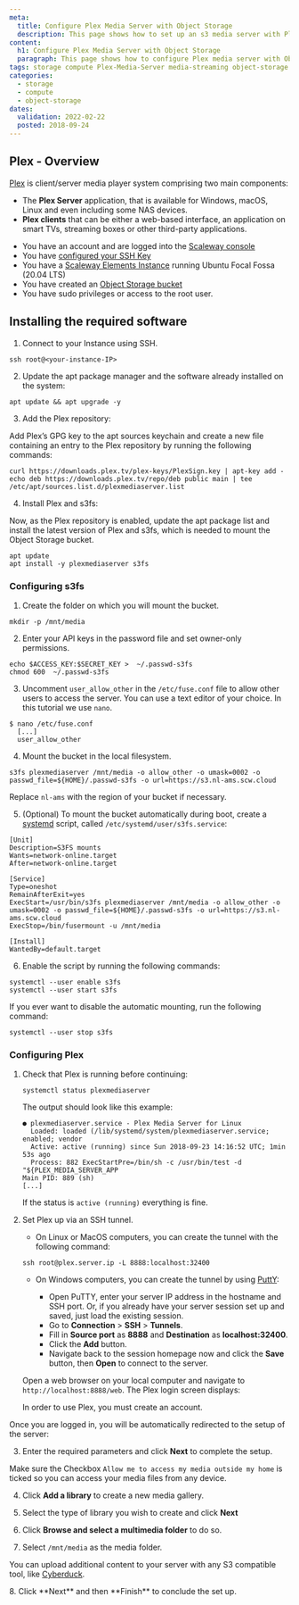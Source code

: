 ```yaml
---
meta:
  title: Configure Plex Media Server with Object Storage
  description: This page shows how to set up an s3 media server with Plex and Object Storage
content:
  h1: Configure Plex Media Server with Object Storage
  paragraph: This page shows how to configure Plex media server with Object Storage
tags: storage compute Plex-Media-Server media-streaming object-storage s3fs plex-cloud lucidlink s3 media server
categories:
  - storage
  - compute
  - object-storage
dates:
  validation: 2022-02-22
  posted: 2018-09-24
---
```


## Plex - Overview

[Plex](https://www.plex.tv) is client/server media player system comprising two main components:

- The **Plex Server** application, that is available for Windows, macOS, Linux and even including some NAS devices.
- **Plex clients** that can be either a web-based interface, an application on smart TVs, streaming boxes or other third-party applications.

<Message type="requirement">

- You have an account and are logged into the [Scaleway console](https://console.scaleway.com)
- You have [configured your SSH Key](/console/my-project/how-to/create-ssh-key/)
- You have a [Scaleway Elements Instance](/compute/instances/how-to/create-an-instance/) running Ubuntu Focal Fossa (20.04 LTS)
- You have created an [Object Storage bucket](/storage/object/how-to/create-a-bucket/)
- You have sudo privileges or access to the root user.

</Message>

## Installing the required software

1. Connect to your Instance using SSH.
  ```
  ssh root@<your-instance-IP>
  ```

2. Update the apt package manager and the software already installed on the system:
  ```
  apt update && apt upgrade -y
  ```

3. Add the Plex repository:

  Add Plex’s GPG key to the apt sources keychain and create a new file containing an entry to the Plex repository by running the following commands:
  ```
  curl https://downloads.plex.tv/plex-keys/PlexSign.key | apt-key add -
  echo deb https://downloads.plex.tv/repo/deb public main | tee /etc/apt/sources.list.d/plexmediaserver.list
  ```

4. Install Plex and s3fs:

  Now, as the Plex repository is enabled, update the apt package list and install the latest version of Plex and s3fs, which is needed to mount the Object Storage bucket.
  ```
  apt update 
  apt install -y plexmediaserver s3fs
  ```

### Configuring s3fs

1. Create the folder on which you will mount the bucket.
  ```
  mkdir -p /mnt/media
  ```

2. Enter your API keys in the password file and set owner-only permissions.
  ```
  echo $ACCESS_KEY:$SECRET_KEY >  ~/.passwd-s3fs
  chmod 600  ~/.passwd-s3fs
  ```

3. Uncomment `user_allow_other` in the `/etc/fuse.conf` file to allow other users to access the server. You can use a text editor of your choice. In this tutorial we use `nano`.

  ```
  $ nano /etc/fuse.conf
    [...]
    user_allow_other
  ```

4. Mount the bucket in the local filesystem.
  ```
  s3fs plexmediaserver /mnt/media -o allow_other -o umask=0002 -o passwd_file=${HOME}/.passwd-s3fs -o url=https://s3.nl-ams.scw.cloud
  ```
  <Message type="note">

  Replace `nl-ams` with the region of your bucket if necessary.

  </Message>

5. (Optional) To mount the bucket automatically during boot, create a [systemd](/tutorials/systemd-essentials/) script, called `/etc/systemd/user/s3fs.service`:
  ```
  [Unit]
  Description=S3FS mounts
  Wants=network-online.target
  After=network-online.target

  [Service]
  Type=oneshot
  RemainAfterExit=yes
  ExecStart=/usr/bin/s3fs plexmediaserver /mnt/media -o allow_other -o umask=0002 -o passwd_file=${HOME}/.passwd-s3fs -o url=https://s3.nl-ams.scw.cloud
  ExecStop=/bin/fusermount -u /mnt/media

  [Install]
  WantedBy=default.target
  ```

6. Enable the script by running the following commands:
  ```
  systemctl --user enable s3fs
  systemctl --user start s3fs
  ```

  If you ever want to disable the automatic mounting, run the following command:

  ```
  systemctl --user stop s3fs
  ```

### Configuring Plex

1. Check that Plex is running before continuing:
    ```
    systemctl status plexmediaserver
    ```

    The output should look like this example:

    ```
    ● plexmediaserver.service - Plex Media Server for Linux
      Loaded: loaded (/lib/systemd/system/plexmediaserver.service; enabled; vendor
      Active: active (running) since Sun 2018-09-23 14:16:52 UTC; 1min 53s ago
      Process: 882 ExecStartPre=/bin/sh -c /usr/bin/test -d "${PLEX_MEDIA_SERVER_APP
    Main PID: 889 (sh)
    [...]
    ```

    If the status is `active (running)` everything is fine.

2. Set Plex up via an SSH tunnel.

    - On Linux or MacOS computers, you can create the tunnel with the following command:
    ```
    ssh root@plex.server.ip -L 8888:localhost:32400
    ```

    - On Windows computers, you can create the tunnel by using [PuttY](https://www.chiark.greenend.org.uk/~sgtatham/putty/):

      - Open PuTTY, enter your server IP address in the hostname and SSH port. Or, if you already have your server session set up and saved, just load the existing session.
      - Go to **Connection** > **SSH** > **Tunnels**.
      - Fill in **Source port** as **8888** and **Destination** as **localhost:32400**.
      - Click the **Add** button.
      - Navigate back to the session homepage now and click the **Save** button, then **Open** to connect to the server.

    Open a web browser on your local computer and navigate to `http://localhost:8888/web`. The Plex login screen displays:
    <Lightbox src="scaleway-plex-login.png" alt="" />

    <Message type="note">

    In order to use Plex, you must create an account.

    </Message>

  Once you are logged in, you will be automatically redirected to the setup of the server:
  
  <Lightbox src="scaleway-plex-server-setup.png" alt="" />

3. Enter the required parameters and click **Next** to complete the setup.

  <Message type="note">

  Make sure the Checkbox `Allow me to access my media outside my home` is ticked so you can access your media files from any device.

  </Message>

4. Click **Add a library** to create a new media gallery.  

5. Select the type of library you wish to create and click **Next**

6. Click **Browse and select a multimedia folder** to do so.

7. Select `/mnt/media` as the media folder.
  <Lightbox src="scaleway-plex-add-folder.png" alt="" />

  <Message type="tip">

  You can upload additional content to your server with any S3 compatible tool, like [Cyberduck](/tutorials/store-s3-cyberduck/).

  </Message>
8. Click **Next** and then **Finish** to conclude the set up.